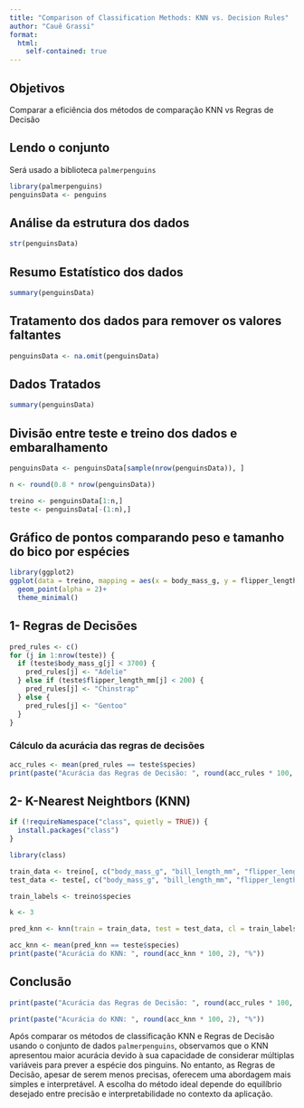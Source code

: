 ```yaml
---
title: "Comparison of Classification Methods: KNN vs. Decision Rules"
author: "Cauê Grassi"
format:
  html: 
    self-contained: true
---
```

## Objetivos

Comparar a eficiência dos métodos de comparação KNN vs Regras de Decisão


## Lendo o conjunto

Será usado a biblioteca `palmerpenguins`
```r
library(palmerpenguins)
penguinsData <- penguins
```


## Análise da estrutura dos dados
```r
str(penguinsData)
```


## Resumo Estatístico dos dados
```r
summary(penguinsData)
```

## Tratamento dos dados para remover os valores faltantes
```r
penguinsData <- na.omit(penguinsData)
```

## Dados Tratados
```r
summary(penguinsData)
```

## Divisão entre teste e treino dos dados e embaralhamento
```r
penguinsData <- penguinsData[sample(nrow(penguinsData)), ]

n <- round(0.8 * nrow(penguinsData))

treino <- penguinsData[1:n,]
teste <- penguinsData[-(1:n),]
```

## Gráfico de pontos comparando peso e tamanho do bico por espécies
```r
library(ggplot2)
ggplot(data = treino, mapping = aes(x = body_mass_g, y = flipper_length_mm, colour = species))+
  geom_point(alpha = 2)+
  theme_minimal()
```

## 1- Regras de Decisões
```r
pred_rules <- c()
for (j in 1:nrow(teste)) {
  if (teste$body_mass_g[j] < 3700) {
    pred_rules[j] <- "Adelie"
  } else if (teste$flipper_length_mm[j] < 200) {
    pred_rules[j] <- "Chinstrap"
  } else {
    pred_rules[j] <- "Gentoo"
  }
}
```

### Cálculo da acurácia das regras de decisões
```r
acc_rules <- mean(pred_rules == teste$species)
print(paste("Acurácia das Regras de Decisão: ", round(acc_rules * 100, 2), "%"))
```
## 2- K-Nearest Neightbors (KNN)
```r
if (!requireNamespace("class", quietly = TRUE)) {
  install.packages("class")
}

library(class)

train_data <- treino[, c("body_mass_g", "bill_length_mm", "flipper_length_mm")]
test_data <- teste[, c("body_mass_g", "bill_length_mm", "flipper_length_mm")]

train_labels <- treino$species

k <- 3

pred_knn <- knn(train = train_data, test = test_data, cl = train_labels, k = k)

acc_knn <- mean(pred_knn == teste$species)
print(paste("Acurácia do KNN: ", round(acc_knn * 100, 2), "%"))
```
## Conclusão
```r
print(paste("Acurácia das Regras de Decisão: ", round(acc_rules * 100, 2), "%"))

print(paste("Acurácia do KNN: ", round(acc_knn * 100, 2), "%"))
```
Após comparar os métodos de classificação KNN e Regras de Decisão usando o conjunto de dados `palmerpenguins`, observamos que o KNN apresentou maior acurácia devido à sua capacidade de considerar múltiplas variáveis para prever a espécie dos pinguins. No entanto, as Regras de Decisão, apesar de serem menos precisas, oferecem uma abordagem mais simples e interpretável. A escolha do método ideal depende do equilíbrio desejado entre precisão e interpretabilidade no contexto da aplicação.
